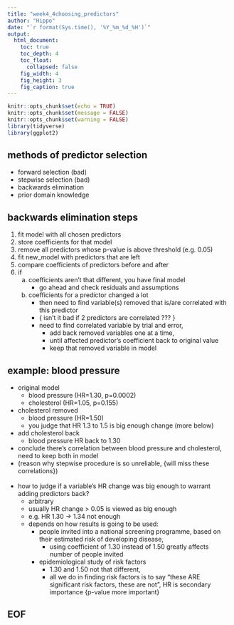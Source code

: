 ```yaml
---
title: "week4_4choosing_predictors"
author: "Hippo"
date: "`r format(Sys.time(), '%Y_%m_%d_%H')`"
output: 
  html_document:
    toc: true
    toc_depth: 4
    toc_float:
      collapsed: false
    fig_width: 4
    fig_height: 3
    fig_caption: true
---
```


```r
knitr::opts_chunk$set(echo = TRUE)
knitr::opts_chunk$set(message = FALSE)
knitr::opts_chunk$set(warning = FALSE)
library(tidyverse)
library(ggplot2)
```

## methods of predictor selection
- forward selection (bad)
- stepwise selection (bad)
- backwards elimination
- prior domain knowledge

## backwards elimination steps
1. fit model with all chosen predictors
2. store coefficients for that model
3. remove all predictors whose p-value is above threshold (e.g. 0.05)
4. fit new_model with predictors that are left
5. compare coefficients of predictors before and after
6. if
    a) coefficients aren't that different, you have final model
        - go ahead and check residuals and assumptions
    b) coefficients for a predictor changed a lot
        - then need to find variable(s) removed that is/are correlated with this predictor
        - { isn't it bad if 2 predictors are correlated ??? }
        - need to find correlated variable by trial and error,
            - add back removed variables one at a time,
            - until affected predictor's coefficient back to original value
            - keep that removed variable in model

## example: blood pressure
- original model
    - blood pressure (HR=1.30, p=0.0002)
    - cholesterol (HR=1.05, p=0.155)
- cholesterol removed
    - blood pressure (HR=1.50)
    - you judge that HR 1.3 to 1.5 is big enough change (more below)
- add cholesterol back
    - blood pressure HR back to 1.30
- conclude there's correlation between blood pressure and cholesterol, need to keep both in model
- (reason why stepwise procedure is so unreliable, {will miss these correlations})
<br><br>
- how to judge if a variable's HR change was big enough to warrant adding predictors back?
    - arbitrary
    - usually HR change > 0.05 is viewed as big enough
    - e.g. HR 1.30 -> 1.34 not enough
    - depends on how results is going to be used:
        - people invited into a national screening programme, based on their estimated risk of developing disease,
            - using coefficient of 1.30 instead of 1.50 greatly affects number of people invited
        - epidemiological study of risk factors
            - 1.30 and 1.50 not that different,
            - all we do in finding risk factors is to say "these ARE significant risk factors, these are not", HR is secondary importance {p-value more important}

## EOF